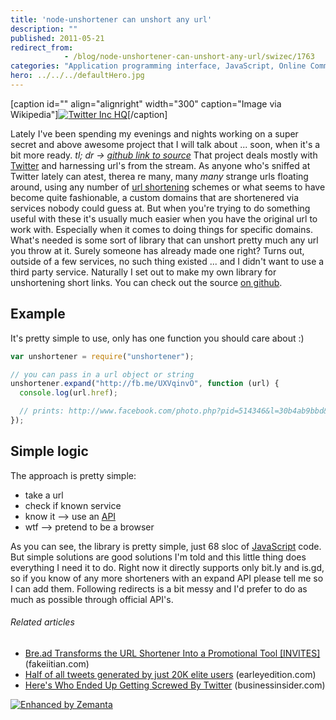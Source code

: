 ```yaml
---
title: 'node-unshortener can unshort any url'
description: ""
published: 2011-05-21
redirect_from: 
            - /blog/node-unshortener-can-unshort-any-url/swizec/1763
categories: "Application programming interface, JavaScript, Online Communities, Twitter, Uncategorized, URL shortening"
hero: ../../../defaultHero.jpg
---
```

\[caption id=&quot;&quot; align=&quot;alignright&quot; width=&quot;300&quot; caption=&quot;Image via Wikipedia&quot;][![Twitter Inc HQ](http://upload.wikimedia.org/wikipedia/commons/thumb/b/b3/Twitter_Inc_HQ.jpg/300px-Twitter_Inc_HQ.jpg "Twitter Inc HQ")](http://commons.wikipedia.org/wiki/File:Twitter_Inc_HQ.jpg)\[/caption]

Lately I&#x27;ve been spending my evenings and nights working on a super secret and above awesome project that I will talk about ... soon, when it&#x27;s a bit more ready. _tl; dr -&gt; [github link to source](https://github.com/Swizec/node-unshortener)_ That project deals mostly with [Twitter](http://twitter.com "Twitter") and harnessing url&#x27;s from the stream. As anyone who&#x27;s sniffed at Twitter lately can atest, therea re many, many _many_ strange urls floating around, using any number of [url shortening](http://en.wikipedia.org/wiki/URL_shortening "URL shortening") schemes or what seems to have become quite fashionable, a custom domains that are shortenered via services nobody could guess at. But when you&#x27;re trying to do something useful with these it&#x27;s usually much easier when you have the original url to work with. Especially when it comes to doing things for specific domains. What&#x27;s needed is some sort of library that can unshort pretty much any url you throw at it. Surely someone has already made one right? Turns out, outside of a few services, no such thing existed ... and I didn&#x27;t want to use a third party service. Naturally I set out to make my own library for unshortening short links. You can check out the source [on github](https://github.com/Swizec/node-unshortener).

## Example

It&#x27;s pretty simple to use, only has one function you should care about :)

```javascript
var unshortener = require("unshortener");

// you can pass in a url object or string
unshortener.expand("http://fb.me/UXVqinvO", function (url) {
  console.log(url.href);

  // prints: http://www.facebook.com/photo.php?pid=514346&l=30b4ab9bbd&id=132853273433650
});
```

## Simple logic

The approach is pretty simple:

- take a url
- check if known service
- know it --&gt; use an [API](http://en.wikipedia.org/wiki/Application_programming_interface "Application programming interface")
- wtf --&gt; pretend to be a browser

As you can see, the library is pretty simple, just 68 sloc of [JavaScript](http://en.wikipedia.org/wiki/JavaScript "JavaScript") code. But simple solutions are good solutions I&#x27;m told and this little thing does everything I need it to do. Right now it directly supports only bit.ly and is.gd, so if you know of any more shorteners with an expand API please tell me so I can add them. Following redirects is a bit messy and I&#x27;d prefer to do as much as possible through official API&#x27;s.

###### Related articles

- [Bre.ad Transforms the URL Shortener Into a Promotional Tool \[INVITES\]](http://fakeiitian.com/social-media-news/bre-ad-transforms-the-url-shortener-into-a-promotional-tool-invites/) (fakeiitian.com)
- [Half of all tweets generated by just 20K elite users](http://earleyedition.com/2011/04/07/half-of-all-tweets-generated-by-just-20k-elite-users/) (earleyedition.com)
- [Here&#x27;s Who Ended Up Getting Screwed By Twitter](http://www.businessinsider.com/a-year-later-heres-who-ended-up-getting-screwed-by-twitter-2011-5) (businessinsider.com)

[![Enhanced by Zemanta](http://img.zemanta.com/zemified_e.png?x-id=40f7cd74-cf88-4a4f-81e2-f510c2ef13b2)](http://www.zemanta.com/ "Enhanced by Zemanta")